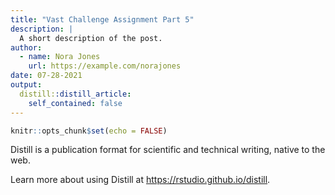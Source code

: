 ```yaml
---
title: "Vast Challenge Assignment Part 5"
description: |
  A short description of the post.
author:
  - name: Nora Jones
    url: https://example.com/norajones
date: 07-28-2021
output:
  distill::distill_article:
    self_contained: false
---
```



```r
knitr::opts_chunk$set(echo = FALSE)
```

Distill is a publication format for scientific and technical writing, native to the web.

Learn more about using Distill at <https://rstudio.github.io/distill>.


